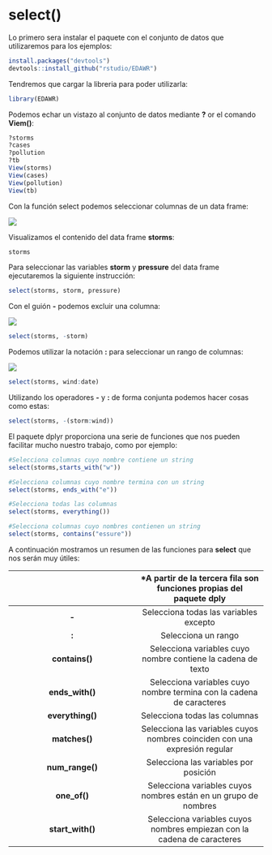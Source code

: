 
# select()

Lo primero sera instalar el paquete con el conjunto de datos que utilizaremos para los ejemplos:  


```r
install.packages("devtools")
devtools::install_github("rstudio/EDAWR")

```  


Tendremos que cargar la libreria para poder utilizarla:  


```r
library(EDAWR)

```  


Podemos echar un vistazo al conjunto de datos mediante __?__ or el comando __Viem()__:  


```r
?storms
?cases
?pollution
?tb
View(storms)
View(cases)
View(pollution)
View(tb)
```  


Con la función select podemos seleccionar columnas de un data frame:  


![](select.PNG)  

Visualizamos el contenido del data frame __storms__:


```r
storms

```  

Para seleccionar las variables __storm__ y __pressure__ del data frame ejecutaremos la siguiente instrucción:  

```r
select(storms, storm, pressure)
```  


Con el guión __-__ podemos excluir una columna:  


![](select1.PNG)  


```r

select(storms, -storm)

```  


Podemos utilizar la notación __:__ para seleccionar un rango de columnas:  


![](select2.PNG)  


```r
select(storms, wind:date)

```  


Utilizando los operadores __-__ y __:__ de forma conjunta  podemos hacer cosas como estas:  


```r
select(storms, -(storm:wind))

```  


El paquete dplyr proporciona una serie de funciones que nos pueden facilitar mucho nuestro trabajo, como por ejemplo:  


```r
#Selecciona columnas cuyo nombre contiene un string
select(storms,starts_with("w"))
```  


```r
#Selecciona columnas cuyo nombre termina con un string
select(storms, ends_with("e"))
```  


```r
#Selecciona todas las columnas
select(storms, everything())
```  


```r
#Selecciona columnas cuyo nombres contienen un string
select(storms, contains("essure"))

```  




A continuación mostramos un resumen de las funciones para __select__ que nos serán muy útiles:  



|        | *A partir de la tercera fila son funciones propias del paquete dply |
| :---: | :---: |
| __-__ | Selecciona todas las variables excepto|
| __:__ | Selecciona un rango |
| __contains()__ | Selecciona variables cuyo nombre contiene la cadena de texto |
| __ends_with()__ | Selecciona variables cuyo nombre termina con la cadena de caracteres |
| __everything()__ | Selecciona todas las columnas |
| __matches()__ | Selecciona las variables cuyos nombres coinciden con una expresión regular |
| __num_range()__ | Selecciona las variables por posición |
| __one_of()__ | Selecciona variables cuyos nombres están en un grupo de nombres |
| __start_with()__ | Selecciona variables cuyos nombres empiezan con la cadena de caracteres |









